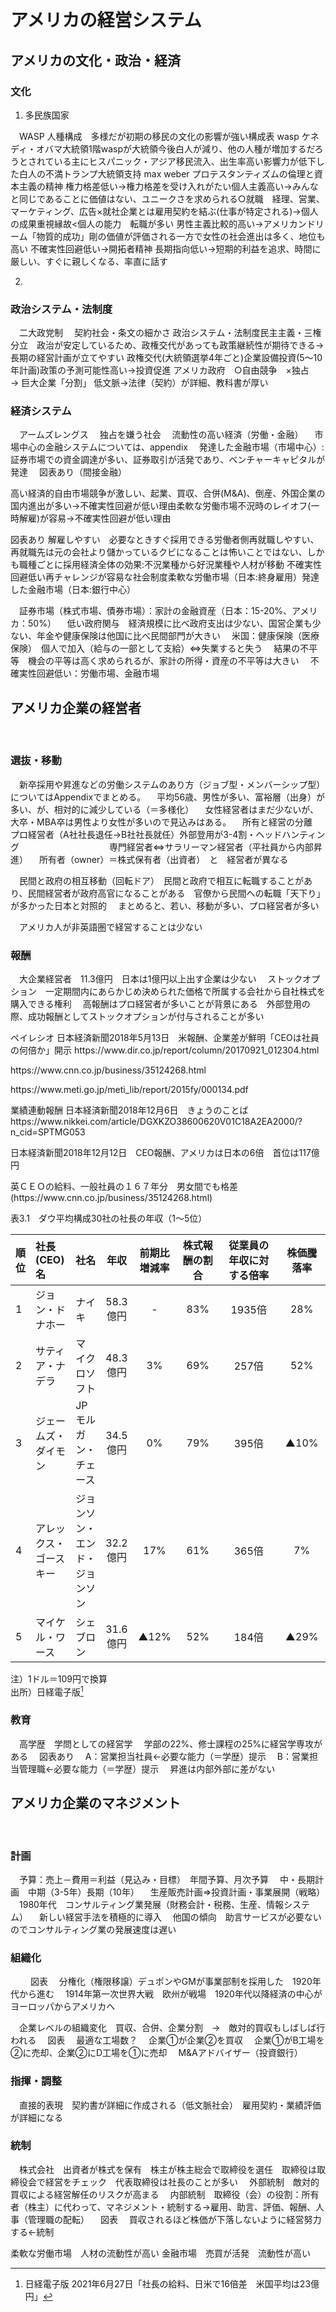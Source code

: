 # アメリカの経営システム {#usa}

## アメリカの文化・政治・経済

### 文化 {#us-culture}

1. 多民族国家 　

　WASP
人種構成　多様だが初期の移民の文化の影響が強い構成表
wasp ケネディ・オバマ大統領1階waspが大統領今後白人が減り、他の人種が増加するだろうとされている主にヒスパニック・アジア移民流入、出生率高い影響力が低下した白人の不満トランプ大統領支持
max weber プロテスタンティズムの倫理と資本主義の精神
権力格差低い→権力格差を受け入れがたい個人主義高い→みんなと同じであることに価値はない、ユニークさを求められる○就職　経理、営業、マーケティング、広告×就社企業とは雇用契約を結ぶ(仕事が特定される)→個人の成果重視縁故<個人の能力　転職が多い
男性主義比較的高い→アメリカンドリーム「物質的成功」剛の価値が評価される一方で女性の社会進出は多く、地位も高い
不確実性回避低い→開拓者精神
長期指向低い→短期的利益を追求、時間に厳しい、すぐに親しくなる、率直に話す

2. 



### 政治システム・法制度 {#us-politics}

　二大政党制
　契約社会・条文の細かさ
政治システム・法制度民主主義・三権分立　政治が安定しているため、政権交代があっても政策継続性が期待できる→長期の経営計画が立てやすい
政権交代(大統領選挙4年ごと)企業設備投資(5〜10年計画)政策の予測可能性高い→投資促進
アメリカ政府　○自由競争　×独占　→ 巨大企業「分割」
低文脈→法律（契約）が詳細、教科書が厚い

### 経済システム {#us-economy}

　アームズレングス
　独占を嫌う社会
　流動性の高い経済（労働・金融）
　市場中心の金融システムについては、appendix
　発達した金融市場（市場中心）:証券市場での資金調達が多い、証券取引が活発であり、ベンチャーキャピタルが発達
　図表あり（間接金融）

高い経済的自由市場競争が激しい、起業、買収、合併(M&A)、倒産、外国企業の国内進出が多い→不確実性回避が低い理由柔軟な労働市場不況時のレイオフ(一時解雇)が容易→不確実性回避が低い理由

図表あり
解雇しやすい　必要なときすぐ採用できる労働者側再就職しやすい、再就職先は元の会社より儲かっているクビになることは怖いことではない、しかも職種ごとに採用経済全体の効果:不況業種から好況業種や人材が移動
不確実性回避低い再チャレンジが容易な社会制度柔軟な労働市場（日本:終身雇用）発達した金融市場（日本:銀行中心）

　証券市場（株式市場、債券市場）：家計の金融資産（日本：15-20%、アメリカ：50%）
　低い政府関与　経済規模に比べ政府支出は少ない、国営企業も少ない、年金や健康保険は他国に比べ民間部門が大きい
　米国：健康保険（医療保険）　個人で加入（給与の一部として支給）⇔失業すると失う
　結果の不平等　機会の平等は高く求められるが、家計の所得・資産の不平等は大きい
　不確実性回避低い：労働市場、金融市場

## アメリカ企業の経営者 {#us-manager}
<br>

### 選抜・移動 {#us-selection}
　新卒採用や昇進などの労働システムのあり方（ジョブ型・メンバーシップ型）についてはAppendixでまとめる。
　平均56歳、男性が多い、富裕層（出身）が多い、が、相対的に減少している（＝多様化）
　女性経営者はまだ少ないが、大卒・MBA卒は男性より女性が多いので見込みはある。
　所有と経営の分離　プロ経営者（A社社長退任→B社社長就任）外部登用が3-4割・ヘッドハンティング
　　　　　　　　　　専門経営者⇔サラリーマン経営者（平社員から内部昇進）
　所有者（owner）＝株式保有者（出資者）　と　経営者が異なる

　民間と政府の相互移動（回転ドア）　民間と政府で相互に転職することがあり、民間経営者が政府高官になることがある　官僚から民間への転職「天下り」が多かった日本と対照的
　まとめると、若い、移動が多い、プロ経営者が多い

　アメリカ人が非英語圏で経営することは少ない

### 報酬 {#us-payment}

　大企業経営者　11.3億円　日本は1億円以上出す企業は少ない
　ストックオプション　一定期間内にあらかじめ決められた価格で所属する会社から自社株式を購入できる権利
　高報酬はプロ経営者が多いことが背景にある　外部登用の際、成功報酬としてストックオプションが付与されることが多い

ペイレシオ
日本経済新聞2018年5月13日　米報酬、企業差が鮮明「CEOは社員の何倍か」開示
https://www.dir.co.jp/report/column/20170921_012304.html

https://www.cnn.co.jp/business/35124268.html

https://www.meti.go.jp/meti_lib/report/2015fy/000134.pdf

業績連動報酬
日本経済新聞2018年12月6日　きょうのことば
https://www.nikkei.com/article/DGXKZO38600620V01C18A2EA2000/?n_cid=SPTMG053


日本経済新聞2018年12月12日　CEO報酬、アメリカは日本の6倍　首位は117億円 

英ＣＥＯの給料、一般社員の１６７年分　男女間でも格差
(https://www.cnn.co.jp/business/35124268.html)


表3.1　ダウ平均構成30社の社長の年収（1～5位）

|順位|社長(CEO)名|社名|年収|前期比増減率|株式報酬の割合|従業員の年収に対する倍率|株価騰落率|
|:---|:----------|:---|:--:|:----------:|:------------:|:------------------:|:------------:|
|1|ジョン・ドナホー	       |ナイキ	                       |58.3億円|	-    |83% |1935倍	|28%|
|2|サティア・ナデラ	       |マイクロソフト	               |48.3億円|	3%	 |69% |257倍	|52%|
|3|ジェームズ・ダイモン    |JPモルガン・チェース	         |34.5億円|	0%	 |79% |395倍	|▲10%|
|4|アレックス・ゴースキー  |ジョンソン・エンド・ジョンソン |32.2億円|	17%	 |61% |365倍	|7%|
|5|マイケル・ワース	       |シェブロン	                   |31.6億円|	▲12% |52% |184倍	|▲29%|


注）1ドル＝109円で換算  
出所）日経電子版[^1]

[^1]:日経電子版 2021年6月27日「社長の給料、日米で16倍差　米国平均は23億円」

### 教育 {#us-education}

　高学歴　学問としての経営学
　学部の22%、修士課程の25%に経営学専攻がある
　図表あり
　A：営業担当社員←必要な能力（＝学歴）提示
　B：営業担当管理職←必要な能力（＝学歴）提示
　昇進は内部外部に差がない

## アメリカ企業のマネジメント {#us-management}
<br>

### 計画 {#us-plan}

　予算：売上－費用＝利益（見込み・目標）　年間予算、月次予算
　中・長期計画　中期（3-5年）長期（10年）
　生産販売計画⇒投資計画・事業展開（戦略）
　1980年代　コンサルティング業発展（財務会計・税務、生産、情報システム）
　新しい経営手法を積極的に導入
　他国の傾向　助言サービスが必要ないのでコンサルティング業の発展速度は遅い

### 組織化 {#us-organization}
　
　図表
　分権化（権限移譲）デュポンやGMが事業部制を採用した　1920年代から進む
　1914年第一次世界大戦　欧州が戦場　1920年代以降経済の中心がヨーロッパからアメリカへ

　企業レベルの組織変化　買収、合併、企業分割　→　敵対的買収もしばしば行われる
　図表
　最適な工場数？
　企業①が企業②を買収
　企業①がB工場を②に売却、企業②にD工場を①に売却
　M&Aアドバイザー（投資銀行）

### 指揮・調整 {#us-command}

　直接的表現　契約書が詳細に作成される（低文脈社会）　雇用契約・業績評価が詳細になる

### 統制 {#us-control}

　株式会社　出資者が株式を保有　株主が株主総会で取締役を選任　取締役は取締役会で経営をチェック　代表取締役は社長のことが多い
　外部統制　敵対的買収による経営解任のリスクが高まる
　内部統制　取締役（会）の役割：所有者（株主）に代わって、マネジメント・統制する→雇用、助言、評価、報酬、人事（管理職の配転）
　図表
　買収されるほど株価が下落しないように経営努力する←統制

柔軟な労働市場　人材の流動性が高い
金融市場　売買が活発　流動性が高い



